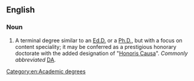 ==English==

===Noun===
{{en-noun|sg=[[doctor|Doctor]] [[of]] [[arts|Arts]]|Doctors of Arts}}

# A terminal degree similar to an [[Ed.D.]] or a [[Ph.D.]], but with a focus on content speciality; it may be conferred as a prestigious honorary doctorate with the added designation of "[[Honoris Causa]]". ''Commonly abbreviated'' [[DA]].

[[Category:en:Academic degrees]]
